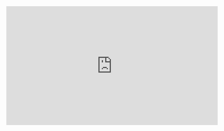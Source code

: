 <iframe
  width="560"
  height="315"
  src="https://www.youtube.com/embed/LnDoVsWlA7s?si=A7wvoTmIWm8x3ShW"
  title="YouTube video player"
  frameborder="0"
  allow="accelerometer; autoplay; clipboard-write; encrypted-media; gyroscope; picture-in-picture; web-share"
  referrerpolicy="strict-origin-when-cross-origin"
  allowfullscreen
></iframe>
